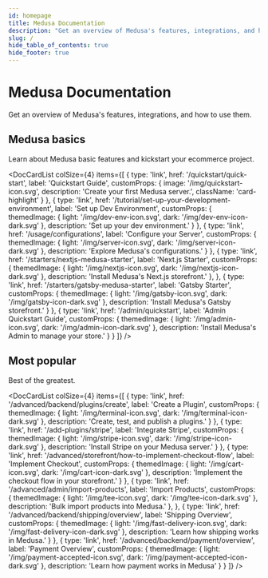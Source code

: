 ```yaml
---
id: homepage
title: Medusa Documentation
description: "Get an overview of Medusa's features, integrations, and how to use them."
slug: /
hide_table_of_contents: true
hide_footer: true
---
```



# Medusa Documentation

Get an overview of Medusa's features, integrations, and how to use them.

## Medusa basics

Learn about Medusa basic features and kickstart your ecommerce project.

<DocCardList colSize={4} items={[
  {
    type: 'link',
    href: '/quickstart/quick-start',
    label: 'Quickstart Guide',
    customProps: {
      image: '/img/quickstart-icon.svg',
      description: 'Create your first Medusa server.',
      className: 'card-highlight'
    }
  },
  {
    type: 'link',
    href: '/tutorial/set-up-your-development-environment',
    label: 'Set up Dev Environment',
    customProps: {
      themedImage: {
        light: '/img/dev-env-icon.svg',
        dark: '/img/dev-env-icon-dark.svg'
      },
      description: 'Set up your dev environment.'
    }
  },
  {
    type: 'link',
    href: '/usage/configurations',
    label: 'Configure your Server',
    customProps: {
      themedImage: {
        light: '/img/server-icon.svg',
        dark: '/img/server-icon-dark.svg'
      },
      description: 'Explore Medusa\'s configurations.'
    }
  },
  {
    type: 'link',
    href: '/starters/nextjs-medusa-starter',
    label: 'Next.js Starter',
    customProps: {
      themedImage: {
        light: '/img/nextjs-icon.svg',
        dark: '/img/nextjs-icon-dark.svg'
      },
      description: 'Install Medusa\'s Next.js storefront.'
    },
  },
  {
    type: 'link',
    href: '/starters/gatsby-medusa-starter',
    label: 'Gatsby Starter',
    customProps: {
      themedImage: {
        light: '/img/gatsby-icon.svg',
        dark: '/img/gatsby-icon-dark.svg'
      },
      description: 'Install Medusa\'s Gatsby storefront.'
    }
  },
  {
    type: 'link',
    href: '/admin/quickstart',
    label: 'Admin Quickstart Guide',
    customProps: {
      themedImage: {
        light: '/img/admin-icon.svg',
        dark: '/img/admin-icon-dark.svg'
      },
      description: 'Install Medusa\'s Admin to manage your store.'
    }
  }
]} />

## Most popular

Best of the greatest.

<DocCardList colSize={4} items={[
  {
    type: 'link',
    href: '/advanced/backend/plugins/create',
    label: 'Create a Plugin',
    customProps: {
      themedImage: {
        light: '/img/terminal-icon.svg',
        dark: '/img/terminal-icon-dark.svg'
      },
      description: 'Create, test, and publish a plugins.'
    }
  },
  {
    type: 'link',
    href: '/add-plugins/stripe',
    label: 'Integrate Stripe',
    customProps: {
      themedImage: {
        light: '/img/stripe-icon.svg',
        dark: '/img/stripe-icon-dark.svg'
      },
      description: 'Install Stripe on your Medusa server.'
    }
  },
  {
    type: 'link',
    href: '/advanced/storefront/how-to-implement-checkout-flow',
    label: 'Implement Checkout',
    customProps: {
      themedImage: {
        light: '/img/cart-icon.svg',
        dark: '/img/cart-icon-dark.svg'
      },
      description: 'Implement the checkout flow in your storefront.'
    }
  },
  {
    type: 'link',
    href: '/advanced/admin/import-products',
    label: 'Import Products',
    customProps: {
      themedImage: {
        light: '/img/tee-icon.svg',
        dark: '/img/tee-icon-dark.svg'
      },
      description: 'Bulk import products into Medusa.'
    },
  },
  {
    type: 'link',
    href: '/advanced/backend/shipping/overview',
    label: 'Shipping Overview',
    customProps: {
      themedImage: {
        light: '/img/fast-delivery-icon.svg',
        dark: '/img/fast-delivery-icon-dark.svg'
      },
      description: 'Learn how shipping works in Medusa.'
    }
  },
  {
    type: 'link',
    href: '/advanced/backend/payment/overview',
    label: 'Payment Overview',
    customProps: {
      themedImage: {
        light: '/img/payment-accepted-icon.svg',
        dark: '/img/payment-accepted-icon-dark.svg'
      },
      description: 'Learn how payment works in Medusa'
    }
  }
]} />